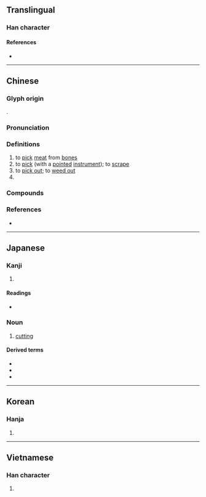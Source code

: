 {{character info/new}}
==Translingual==

===Han character===
{{Han char|rn=18|rad=刀|as=08|sn=10|four=62200|canj=AHLN|ids=⿰易刂}}

====References====
* {{Han ref|kx=0140.350|dkj=02031|dj=0320.080|hdz=10344.060|uh=5254|ud=21076|bh=ADE7|bd=44519}}

----

==Chinese==
{{zh-forms}}

===Glyph origin===
{{Han etym}}
{{Han compound|易|刀|ls=psc|c1=p|c2=s|t2=knife}}.

===Pronunciation===
{{zh-pron
|m=tī,tì,2nb=common misreading
|c=tik1
|mn=qz:thiak/xm,zz:thek/thak
|mn_note=thiak/thek - literary; thak - vernacular
|mc=y
|oc=y
|cat=v
}}

===Definitions===
{{zh-hanzi}}

# to [[pick]] [[meat]] from [[bone]]s
# to [[pick]] (with a [[pointed]] [[instrument]]); to [[scrape]]
# to [[pick out]]; to [[weed out]]
# {{zh-alt-form|剃|to [[shave]]}}

===Compounds===
{{zh-der|刳剔|剔團圓|剔團圞|剔子|剔帚|剔抉|剔抽禿刷|剔抽禿揣|剔撥|剔牙|剔犀|剔留禿魯|剔紅|剔莊貨|剔蠍撩蜂|剔豎|剔透|剔透玲瓏|剔除|剔騰|剔齒纖|剝皮剔骨|抉剔|挑剔|搜剔|搜根剔齒|晶瑩剔透|柳眉剔豎|爬梳剔抉|爬羅剔抉|玲瓏剔透|興利剔弊}}

===References===
* {{R:yue:Hanzi}}

----

==Japanese==

===Kanji===
{{ja-kanji|grade=|rs=刀08}}

# {{defn|lang=ja|sort=刀08}}

====Readings====
* {{ja-readings|on=[[てき]] (teki), [[てい]] (tei)|kun=[[えぐる]] (eguru), [[そる]] (soru)}}

===Noun===
{{ja-noun|てき}}

# [[cutting]]

====Derived terms====
{{der-top}}
* {{ja-r|剔出|てきしゅつ}}
* {{ja-r|剔除|てきじょ}}
* {{ja-r|剔抉|てっけつ}}
{{der-bottom}}

----

==Korean==

===Hanja===
{{ko-hanja|hangeul=척|rv=cheok|mr=ch'ŏk}}

# {{defn|lang=ko|sort=刀08}}

----

==Vietnamese==

===Han character===
{{vi-hantu|[[dịch]], [[tích]]|rs=刀08}}

# {{defn|lang=vi|sort=刀08}}
